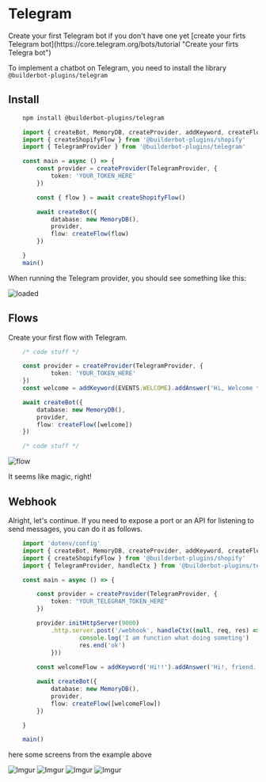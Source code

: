 
# Telegram

<Note>
Create your first Telegram bot if you don't have one yet [create your firts Telegram bot](https://core.telegram.org/bots/tutorial "Create your firts Telegra bot")
</Note>

To implement a chatbot on Telegram, you need to install the library `@builderbot-plugins/telegram`

## Install

```bash {{ title: 'npm' }}
    npm install @builderbot-plugins/telegram
```

```typescript
    import { createBot, MemoryDB, createProvider, addKeyword, createFlow, EVENTS } from '@builderbot/bot'
    import { createShopifyFlow } from '@builderbot-plugins/shopify'
    import { TelegramProvider } from '@builderbot-plugins/telegram'

    const main = async () => {
        const provider = createProvider(TelegramProvider, {
            token: 'YOUR_TOKEN_HERE'
        })

        const { flow } = await createShopifyFlow()

        await createBot({
            database: new MemoryDB(),
            provider,
            flow: createFlow(flow)
        })

    }
    main()
```
When running the Telegram provider, you should see something like this:

![loaded](https://imgur.com/38pH9Ad.png)

## Flows
Create your first flow with Telegram.

```ts
    /* code stuff */

    const provider = createProvider(TelegramProvider, {
            token: 'YOUR_TOKEN_HERE'
    })
    const welcome = addKeyword(EVENTS.WELCOME).addAnswer('Hi, Welcome to Telegram!');

    await createBot({
        database: new MemoryDB(),
        provider,
        flow: createFlow([welcome])
    })

    /* code stuff */
```
![flow](https://imgur.com/VC3NvtD.png)

It seems like magic, right!

## Webhook

Alright, let's continue. If you need to expose a port or an API for listening to send messages, you can do it as follows.

```typescript
    import 'dotenv/config'
    import { createBot, MemoryDB, createProvider, addKeyword, createFlow, EVENTS } from '@builderbot/bot'
    import { createShopifyFlow } from '@builderbot-plugins/shopify'
    import { TelegramProvider, handleCtx } from '@builderbot-plugins/telegram'

    const main = async () => {

        const provider = createProvider(TelegramProvider, {
            token: "YOUR_TELEGRAM_TOKEN_HERE"
        })

        provider.initHttpServer(9000)
            .http.server.post('/webhook', handleCtx((null, req, res) => {
                    console.log('I am function what doing someting')
                    res.end('ok')
            }))
        
        const welcomeFlow = addKeyword('Hi!!').addAnswer('Hi!, friend.')

        await createBot({
            database: new MemoryDB(),
            provider,
            flow: createFlow([welcomeFlow])
        })

    }

    main()
```

here some screens from the example above

![Imgur](https://imgur.com/JgXOUZw.png)
![Imgur](https://imgur.com/4uRkIrg.png)
![Imgur](https://imgur.com/7XFKtUc.png)
![Imgur](https://imgur.com/2zOp2GR.png)